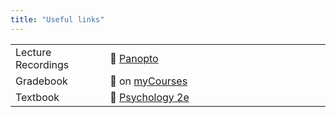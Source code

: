 ```yaml
---
title: "Useful links"
---
```


|  |  |
|------------------------|--------------------------------------------------------|
| Lecture Recordings | 🔗 [Panopto](https://rit.hosted.panopto.com/Panopto/Pages/Sessions/List.aspx?folderID=eb8a9351-6e73-421c-8714-b2c7010a5920) |
| Gradebook | 🔗 on [myCourses](https://mycourses.rit.edu/d2l/lms/grades/my_grades/main.d2l?ou=1155274) |
| Textbook | 🔗 [Psychology 2e](https://openstax.org/details/books/psychology-2e) |
